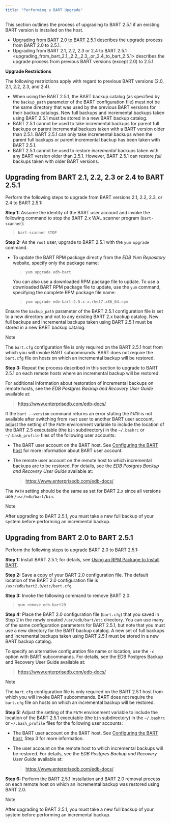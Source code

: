 ```yaml
---
title: "Performing a BART Upgrade"
---
```


<div id="upgrade" class="registered_link"></div>

This section outlines the process of upgrading to BART 2.5.1 if an existing BART version is installed on the host.

-   [Upgrading from BART 2.0 to BART 2.5.1](#upgrading-from-bart-20-to-bart-251) describes the upgrade process from BART 2.0 to 2.5.1.
-   <span class="title-ref">Upgrading from BART 2.1, 2.2, 2.3 or 2.4 to BART 2.5.1 &lt;upgrading\_from\_bart\_2.1,\_2.2,\_2.3,\_or\_2.4\_to\_bart\_2.5.1&gt;</span> describes the upgrade process from previous BART versions (except 2.0) to 2.5.1.

**Upgrade Restrictions**

The following restrictions apply with regard to previous BART versions (2.0, 2.1, 2.2, 2.3, and 2.4).

-   When using the BART 2.5.1, the BART backup catalog (as specified by the `backup_path` parameter of the BART configuration file) must not be the same directory that was used by the previous BART versions for their backup catalogs. New full backups and incremental backups taken using BART 2.5.1 must be stored in a new BART backup catalog.
-   BART 2.5.1 cannot be used to take incremental backups for parent full backups or parent incremental backups taken with a BART version older than 2.5.1. BART 2.5.1 can only take incremental backups when the parent full backups or parent incremental backup has been taken with BART 2.5.1.
-   BART 2.5.1 cannot be used to restore *incremental* backups taken with any BART version older than 2.5.1. However, BART 2.5.1 can restore *full* backups taken with older BART versions.

<div id="upgrading_from_bart_2_1,_2_2,_2_3,_or_2_4_to_bart_2_5_1" class="registered_link"></div>

## Upgrading from BART 2.1, 2.2, 2.3 or 2.4 to BART 2.5.1

Perform the following steps to upgrade from BART versions 2.1, 2.2, 2.3, or 2.4 to BART 2.5.1:

**Step 1:** Assume the identity of the BART user account and invoke the following command to stop the BART 2.x WAL scanner program (`bart-scanner`):

> `bart-scanner STOP`

**Step 2:** As the `root` user, upgrade to BART 2.5.1 with the `yum upgrade` command.

-   To update the BART RPM package directly from the *EDB Yum Repository* website, specify only the package name:

    > `yum upgrade edb-bart`

    You can also use a downloaded RPM package file to update. To use a downloaded BART RPM package file to update, use the `yum` command, specifying the complete RPM package file name:

    > `yum upgrade edb-bart-2.5.x-x.rhel7.x86_64.rpm`

Ensure the `backup_path` parameter of the BART 2.5.1 configuration file is set to a new directory and not to any existing BART 2.x backup catalog. New full backups and incremental backups taken using BART 2.5.1 must be stored in a new BART backup catalog.

<div class="note">

<div class="title">

Note

</div>

The `bart.cfg` configuration file is only required on the BART 2.5.1 host from which you will invoke BART subcommands. BART does not require the `bart.cfg` file on hosts on which an incremental backup will be restored.

</div>

**Step 3:** Repeat the process described in this section to upgrade to BART 2.5.1 on each remote hosts where an incremental backup will be restored.

For additional information about restoration of incremental backups on remote hosts, see the *EDB Postgres Backup and Recovery User Guide* available at:

> <https://www.enterprisedb.com/edb-docs/>

If the `bart --version` command returns an error stating the `PATH` is not available after switching from `root` user to another BART user account, adjust the setting of the `PATH` environment variable to include the location of the BART 2.5 executable (the `bin` subdirectory) in the `~/.bashrc` or `~/.bash_profile` files of the following user accounts:

-   The BART user account on the BART host. See [Configuring the BART host](../03_configuration/#configuring-the-bart-host) for more information about BART user account.

-   The remote user account on the remote host to which incremental backups are to be restored. For details, see the *EDB Postgres Backup and Recovery User Guide* available at:

    > <https://www.enterprisedb.com/edb-docs/>

The `PATH` setting should be the same as set for BART 2.x since all versions use `/usr/edb/bart/bin`.

<div class="note">

<div class="title">

Note

</div>

After upgrading to BART 2.5.1, you must take a new full backup of your system before performing an incremental backup.

</div>

<div id="upgrading_from_bart_2_0_to_bart_2_5_1" class="registered_link"></div>

## Upgrading from BART 2.0 to BART 2.5.1

Perform the following steps to upgrade BART 2.0 to BART 2.5.1:

**Step 1:** Install BART 2.5.1; for details, see [Using an RPM Package to Install BART](../02_installing_bart_using_an_rpm_package/#installing_bart_using_an_rpm_package).

**Step 2:** Save a copy of your BART 2.0 configuration file. The default location of the BART 2.0 configuration file is `/usr/edb/bart2.0/etc/bart.cfg`.

**Step 3:** Invoke the following command to remove BART 2.0:

> `yum remove edb-bart20`

**Step 4:** Place the BART 2.0 configuration file (`bart.cfg`) that you saved in Step 2 in the newly created `/usr/edb/bart/etc` directory. You can use many of the same configuration parameters for BART 2.5.1, but note that you must use a new directory for the BART backup catalog. A new set of full backups and incremental backups taken using BART 2.5.1 must be stored in a new BART backup catalog.

To specify an alternative configuration file name or location, use the `-c` option with BART subcommands. For details, see the EDB Postgres Backup and Recovery User Guide available at:

> <https://www.enterprisedb.com/edb-docs/>

<div class="note">

<div class="title">

Note

</div>

The `bart.cfg` configuration file is only required on the BART 2.5.1 host from which you will invoke BART subcommands. BART does not require the `bart.cfg` file on hosts on which an incremental backup will be restored.

</div>

**Step 5:** Adjust the setting of the `PATH` environment variable to include the location of the BART 2.5.1 executable (the `bin` subdirectory) in the `~/.bashrc` or `~/.bash_profile` files for the following user accounts:

-   The BART user account on the BART host. See [Configuring the BART host](../03_configuration/#configuring-the-bart-host), Step 3 for more information.

-   The user account on the remote host to which incremental backups will be restored. For details, see the *EDB Postgres Backup and Recovery User Guide* available at:

    > <https://www.enterprisedb.com/edb-docs/>

**Step 6:** Perform the BART 2.5.1 installation and BART 2.0 removal process on each remote host on which an incremental backup was restored using BART 2.0.

<div class="note">

<div class="title">

Note

</div>

After upgrading to BART 2.5.1, you must take a new full backup of your system before performing an incremental backup.

</div>
